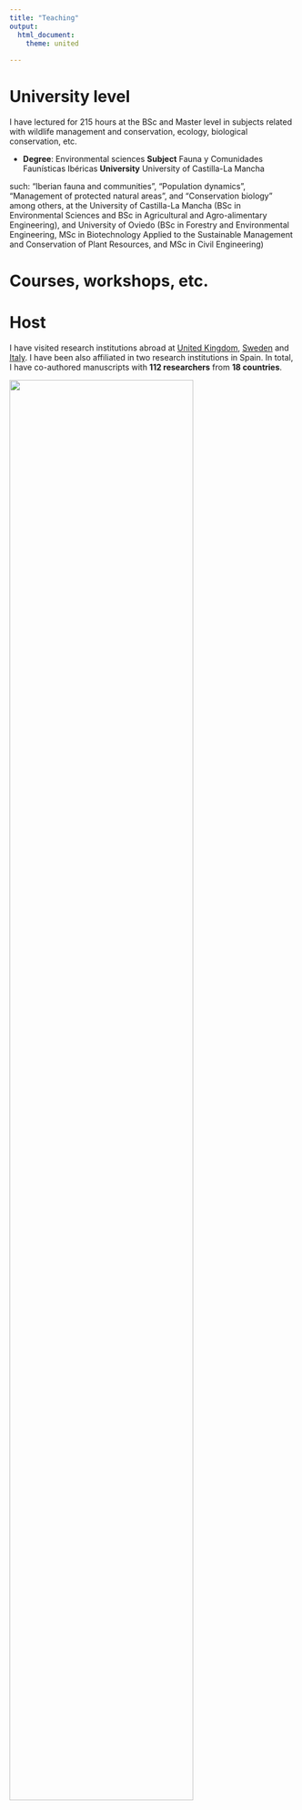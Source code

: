 ```yaml
---
title: "Teaching"
output: 
  html_document:
    theme: united
  
---
```

# **University level**
I have lectured for 215 hours at the BSc and Master level in subjects related with wildlife management and conservation, ecology, biological conservation, etc.

- **Degree**: Environmental sciences
  **Subject** Fauna y Comunidades Faunísticas Ibéricas 
   **University** University of Castilla-La Mancha

such: “Iberian fauna and communities”, “Population dynamics”, “Management of protected natural areas”, and “Conservation biology” among others, at the University of Castilla-La Mancha (BSc in Environmental Sciences and BSc in Agricultural and Agro-alimentary Engineering), and University of Oviedo (BSc in Forestry and Environmental Engineering, MSc in Biotechnology Applied to the Sustainable Management and Conservation of Plant Resources, and MSc in Civil Engineering)

# **Courses, workshops, etc.**

# **Host**


I have visited research institutions abroad at [United Kingdom](#ZSL), [Sweden](#SLU) and [Italy](#UniTo). I have been also affiliated in two research institutions in Spain. In total, I have co-authored manuscripts with **112 researchers** from **18 countries**.

</figure>

![](images/NodePlot.png){width=80%}